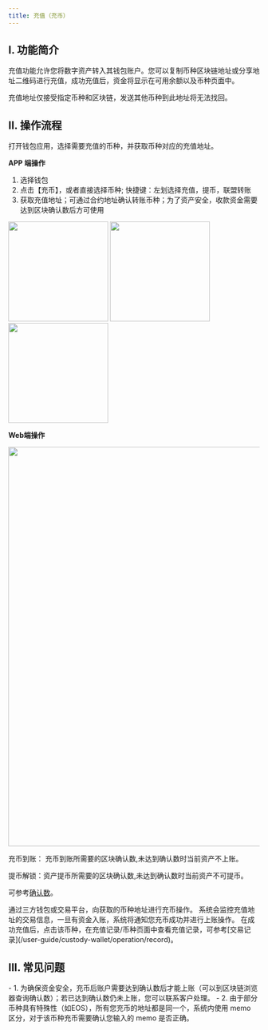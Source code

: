 ```yaml
---
title: 充值（充币）
---
```


## I. 功能简介

充值功能允许您将数字资产转入其钱包账户。您可以复制币种区块链地址或分享地址二维码进行充值，成功充值后，资金将显示在可用余额以及币种页面中。

<Note>
充值地址仅接受指定币种和区块链，发送其他币种到此地址将无法找回。
</Note>

## II. 操作流程

<Steps>

<Step title="选择币种并获取充值地址">
打开钱包应用，选择需要充值的币种，并获取币种对应的充值地址。

**APP 端操作**
1. 选择钱包	
2. 点击【充币】，或者直接选择币种; 快捷键：左划选择充值，提币，联盟转账	
3. 获取充值地址；可通过合约地址确认转账币种；为了资产安全，收款资金需要达到区块确认数后方可使用

<div className="w-full flex items-center justify-center">
    <CardGroup cols={3}>
        <img src="/images/custody-guide/deposit1cn.png" width="200"/>
        <img src="/images/custody-guide/deposit2cn.png" width="200"/>
        <img src="/images/custody-guide/deposit3cn.png" width="200"/>
    </CardGroup>
</div>


**Web端操作**
<div className="w-full flex items-center justify-center">
<img src="/images/user-guide/截屏2025-07-03 14.47.52.png" width="800"/>
</div>


充币到账： 充币到账所需要的区块确认数,未达到确认数时当前资产不上账。

提币解锁：资产提币所需要的区块确认数,未达到确认数时当前资产不可提币。

可参考[确认数](help-center/manage-joint/account-transfer/confirmation)。

</Step>

<Step title="进行充值">
通过三方钱包或交易平台，向获取的币种地址进行充币操作。

</Step>

<Step title="系统监控交易信息">
系统会监控充值地址的交易信息，一旦有资金入账，系统将通知您充币成功并进行上账操作。
</Step>

<Step title="查看充值记录">
在成功充值后，点击该币种，在充值记录/币种页面中查看充值记录，可参考[交易记录](/user-guide/custody-wallet/operation/record)。
</Step>

</Steps>

## III. 常见问题

<Accordion title="充币成功但余额账户未上账怎么办？">
- 1. 为确保资金安全，充币后账户需要达到确认数后才能上账（可以到区块链浏览器查询确认数）；若已达到确认数仍未上账，您可以联系客户处理。
- 2. 由于部分币种具有特殊性（如EOS），所有您充币的地址都是同一个，系统内使用 memo 区分，对于该币种充币需要确认您输入的 memo 是否正确。
</Accordion>

